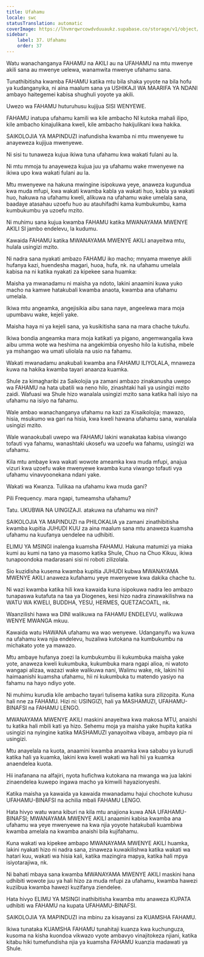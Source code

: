 ```yaml
---
title: Ufahamu
locale: swc
statusTranslation: automatic
coverImage: https://lhvmrqwrcowdvduuaukz.supabase.co/storage/v1/object/public/strapi-uploads/small_cover-educacion-fundamental.webp-2d51a7828a2b1309555be27f7e2a61a0.webp
sidebar:
    label: 37. Ufahamu
    order: 37
---
```

Watu wanachanganya FAHAMU na AKILI au na UFAHAMU na mtu mwenye akili sana au mwenye uelewa, wanamwita mwenye ufahamu sana.

Tunathibitisha kwamba FAHAMU katika mtu bila shaka yoyote na bila hofu ya kudanganyika, ni aina maalum sana ya USHIKAJI WA MAARIFA YA NDANI ambayo haitegemei kabisa shughuli yoyote ya akili.

Uwezo wa FAHAMU huturuhusu kujijua SISI WENYEWE.

FAHAMU inatupa ufahamu kamili wa kile ambacho NI kutoka mahali ilipo, kile ambacho kinajulikana kweli, kile ambacho hakijulikani kwa hakika.

SAIKOLOJIA YA MAPINDUZI inafundisha kwamba ni mtu mwenyewe tu anayeweza kujijua mwenyewe.

Ni sisi tu tunaweza kujua ikiwa tuna ufahamu kwa wakati fulani au la.

Ni mtu mmoja tu anayeweza kujua juu ya ufahamu wake mwenyewe na ikiwa upo kwa wakati fulani au la.

Mtu mwenyewe na hakuna mwingine isipokuwa yeye, anaweza kugundua kwa muda mfupi, kwa wakati kwamba kabla ya wakati huo, kabla ya wakati huo, hakuwa na ufahamu kweli, alikuwa na ufahamu wake umelala sana, baadaye atasahau uzoefu huo au atauhifadhi kama kumbukumbu, kama kumbukumbu ya uzoefu mzito.

Ni muhimu sana kujua kwamba FAHAMU katika MWANAYAMA MWENYE AKILI SI jambo endelevu, la kudumu.

Kawaida FAHAMU katika MWANAYAMA MWENYE AKILI anayeitwa mtu, hulala usingizi mzito.

Ni nadra sana nyakati ambazo FAHAMU iko macho; mnyama mwenye akili hufanya kazi, huendesha magari, huoa, hufa, nk. na ufahamu umelala kabisa na ni katika nyakati za kipekee sana huamka:

Maisha ya mwanadamu ni maisha ya ndoto, lakini anaamini kuwa yuko macho na kamwe hatakubali kwamba anaota, kwamba ana ufahamu umelala.

Ikiwa mtu angeamka, angejisikia aibu sana naye, angeelewa mara moja upumbavu wake, kejeli yake.

Maisha haya ni ya kejeli sana, ya kusikitisha sana na mara chache tukufu.

Ikiwa bondia angeamka mara moja katikati ya pigano, angemwangalia kwa aibu umma wote wa heshima na angekimbia onyesho hilo la kutisha, mbele ya mshangao wa umati uliolala na usio na fahamu.

Wakati mwanadamu anakubali kwamba ana FAHAMU ILIYOLALA, mnaweza kuwa na hakika kwamba tayari anaanza kuamka.

Shule za kimagharibi za Saikolojia ya zamani ambazo zinakanusha uwepo wa FAHAMU na hata ubatili wa neno hilo, zinashtaki hali ya usingizi mzito zaidi. Wafuasi wa Shule hizo wanalala usingizi mzito sana katika hali isiyo na ufahamu na isiyo na fahamu.

Wale ambao wanachanganya ufahamu na kazi za Kisaikolojia; mawazo, hisia, msukumo wa gari na hisia, kwa kweli hawana ufahamu sana, wanalala usingizi mzito.

Wale wanaokubali uwepo wa FAHAMU lakini wanakataa kabisa viwango tofauti vya fahamu, wanashtaki ukosefu wa uzoefu wa fahamu, usingizi wa ufahamu.

Kila mtu ambaye kwa wakati wowote ameamka kwa muda mfupi, anajua vizuri kwa uzoefu wake mwenyewe kwamba kuna viwango tofauti vya ufahamu vinavyoonekana ndani yake.

Wakati wa Kwanza. Tulikaa na ufahamu kwa muda gani?

Pili Frequency. mara ngapi, tumeamsha ufahamu?

Tatu. UKUBWA NA UINGIZAJI. atakuwa na ufahamu wa nini?

SAIKOLOJIA YA MAPINDUZI na PHILOKALIA ya zamani zinathibitisha kwamba kupitia JUHUDI KUU za aina maalum sana mtu anaweza kuamsha ufahamu na kuufanya uendelee na udhibiti.

ELIMU YA MSINGI inalenga kuamsha FAHAMU. Hakuna matumizi ya miaka kumi au kumi na tano ya masomo katika Shule, Chuo na Chuo Kikuu, ikiwa tunapoondoka madarasani sisi ni roboti zilizolala.

Sio kuzidisha kusema kwamba kupitia JUHUDI kubwa MWANAYAMA MWENYE AKILI anaweza kufahamu yeye mwenyewe kwa dakika chache tu.

Ni wazi kwamba katika hili kwa kawaida kuna isipokuwa nadra leo ambazo tunapaswa kutafuta na taa ya Diogenes, kesi hizo nadra zinawakilishwa na WATU WA KWELI, BUDDHA, YESU, HERMES, QUETZACOATL, nk.

Waanzilishi hawa wa DINI walikuwa na FAHAMU ENDELEVU, walikuwa WENYE MWANGA mkuu.

Kawaida watu HAWANA ufahamu wa wao wenyewe. Udanganyifu wa kuwa na ufahamu kwa njia endelevu, huzaliwa kutokana na kumbukumbu na michakato yote ya mawazo.

Mtu ambaye hufanya zoezi la kumbukumbu ili kukumbuka maisha yake yote, anaweza kweli kukumbuka, kukumbuka mara ngapi alioa, ni watoto wangapi alizaa, wazazi wake walikuwa nani, Walimu wake, nk, lakini hii haimaanishi kuamsha ufahamu, hii ni kukumbuka tu matendo yasiyo na fahamu na hayo ndiyo yote.

Ni muhimu kurudia kile ambacho tayari tulisema katika sura zilizopita. Kuna hali nne za FAHAMU. Hizi ni: USINGIZI, hali ya MASHAMUZI, UFAHAMU-BINAFSI na FAHAMU LENGO.

MWANAYAMA MWENYE AKILI maskini anayeitwa kwa makosa MTU, anaishi tu katika hali mbili kati ya hizo. Sehemu moja ya maisha yake hupita katika usingizi na nyingine katika MASHAMUZI yanayoitwa vibaya, ambayo pia ni usingizi.

Mtu anayelala na kuota, anaamini kwamba anaamka kwa sababu ya kurudi katika hali ya kuamka, lakini kwa kweli wakati wa hali hii ya kuamka anaendelea kuota.

Hii inafanana na alfajiri, nyota hufichwa kutokana na mwanga wa jua lakini zinaendelea kuwepo ingawa macho ya kimwili hayazionyeshi.

Katika maisha ya kawaida ya kawaida mwanadamu hajui chochote kuhusu UFAHAMU-BINAFSI na achilia mbali FAHAMU LENGO.

Hata hivyo watu wana kiburi na kila mtu anajiona kuwa ANA UFAHAMU-BINAFSI; MWANAYAMA MWENYE AKILI anaamini kabisa kwamba ana ufahamu wa yeye mwenyewe na kwa njia yoyote hatakubali kuambiwa kwamba amelala na kwamba anaishi bila kujifahamu.

Kuna wakati wa kipekee ambapo MWANAYAMA MWENYE AKILI huamka, lakini nyakati hizo ni nadra sana, zinaweza kuwakilishwa katika wakati wa hatari kuu, wakati wa hisia kali, katika mazingira mapya, katika hali mpya isiyotarajiwa, nk.

Ni bahati mbaya sana kwamba MWANAYAMA MWENYE AKILI maskini hana udhibiti wowote juu ya hali hizo za muda mfupi za ufahamu, kwamba hawezi kuziibua kwamba hawezi kuzifanya ziendelee.

Hata hivyo ELIMU YA MSINGI inathibitisha kwamba mtu anaweza KUPATA udhibiti wa FAHAMU na kupata UFAHAMU-BINAFSI.

SAIKOLOJIA YA MAPINDUZI ina mbinu za kisayansi za KUAMSHA FAHAMU.

Ikiwa tunataka KUAMSHA FAHAMU tunahitaji kuanza kwa kuchunguza, kusoma na kisha kuondoa vikwazo vyote ambavyo vinajitokeza njiani, katika kitabu hiki tumefundisha njia ya kuamsha FAHAMU kuanzia madawati ya Shule.


